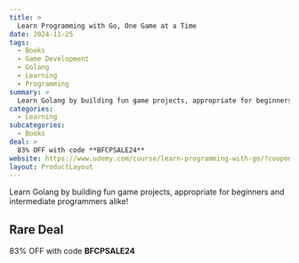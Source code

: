 ```yaml
---
title: >
  Learn Programming with Go, One Game at a Time
date: 2024-11-25
tags:
  - Books
  - Game Development
  - Golang
  - Learning
  - Programming
summary: >
  Learn Golang by building fun game projects, appropriate for beginners and intermediate programmers alike!
categories:
  - Learning
subcategories:
  - Books
deal: >
  83% OFF with code **BFCPSALE24**
website: https://www.udemy.com/course/learn-programming-with-go/?couponCode=BFCPSALE24
layout: ProductLayout
---
```

Learn Golang by building fun game projects, appropriate for beginners and intermediate programmers alike!

## Rare Deal

83% OFF with code **BFCPSALE24**

